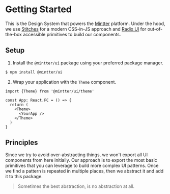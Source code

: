 
<Meta title="Overview/Getting Started" />

# Getting Started

This is the Design System that powers the [Mintter](https://mintter.com)
platform. Under the hood, we use [Stitches](https://stitches.dev) for a modern
CSS-in-JS approach and [Radix UI](https://radix-ui.com) for out-of-the-box
accessible primitives to build our components.

## Setup

1.  Install the `@mintter/ui` package using your preferred package manager.

```sh
$ npm install @mintter/ui
```

2.  Wrap your application with the `Theme` component.

```tsx
import {Theme} from '@mintter/ui/theme'

const App: React.FC = () => {
  return (
    <Theme>
      <YourApp />
    </Theme>
  )
}
```

## Principles

Since we try to avoid over-abstracting things, we won't export all UI components
from here initially. Our approach is to export the most basic primitives that
you can leverage to build more complex UI patterns. Once we find a pattern is
repeated in multiple places, then we abstract it and add it to this package.

> Sometimes the best abstraction, is no abstraction at all.
